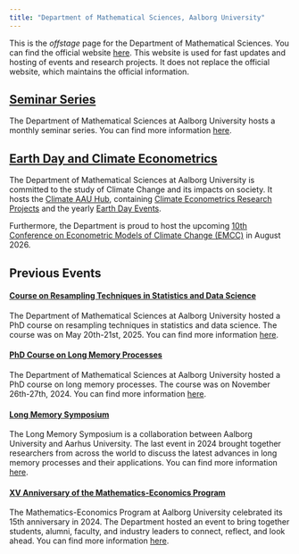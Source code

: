 ```yaml
---
title: "Department of Mathematical Sciences, Aalborg University"
---
```


This is the *offstage* page for the Department of Mathematical Sciences. You can find the official website [here](https://www.math.aau.dk/). This website is used for fast updates and hosting of events and research projects. It does not replace the official website, which maintains the official information.

## [Seminar Series](LSS.qmd)

The Department of Mathematical Sciences at Aalborg University hosts a monthly seminar series. You can find more information [here](LSS.qmd).

## [Earth Day and Climate Econometrics](https://climateaau.github.io)

The Department of Mathematical Sciences at Aalborg University is committed to the study of Climate Change and its impacts on society. It hosts the [Climate AAU Hub](https://climateaau.github.io), containing [Climate Econometrics Research Projects](https://climateaau.github.io/climateeconometrics.html) and the yearly [Earth Day Events](https://climateaau.github.io/earthday2024.html).

Furthermore, the Department is proud to host the upcoming [10th Conference on Econometric Models of Climate Change (EMCC)](EMCC26.qmd) in August 2026.


## Previous Events

#### [Course on Resampling Techniques in Statistics and Data Science](Resampling-PhD.qmd)

The Department of Mathematical Sciences at Aalborg University hosted a PhD course on resampling techniques in statistics and data science. The course was on May 20th-21st, 2025. You can find more information [here](Resampling-PhD.qmd).

#### [PhD Course on Long Memory Processes](LM-PhD.qmd)

The Department of Mathematical Sciences at Aalborg University hosted a PhD course on long memory processes. The course was on November 26th-27th, 2024. You can find more information [here](LM-PhD.qmd).


#### [Long Memory Symposium](LMS.qmd)

The Long Memory Symposium is a collaboration between Aalborg University and Aarhus University. The last event in 2024 brought together researchers from across the world to discuss the latest advances in long memory processes and their applications. You can find more information [here](LMS.qmd).

#### [XV Anniversary of the Mathematics-Economics Program](XV.qmd)

The Mathematics-Economics Program at Aalborg University celebrated its 15th anniversary in 2024. The Department hosted an event to bring together students, alumni, faculty, and industry leaders to connect, reflect, and look ahead. You can find more information [here](XV.qmd).
